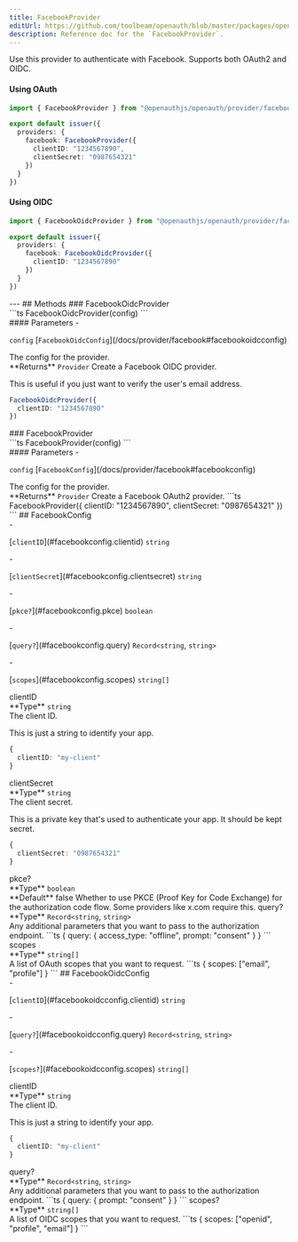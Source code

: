 ```yaml
---
title: FacebookProvider
editUrl: https://github.com/toolbeam/openauth/blob/master/packages/openauth/src/provider/facebook.ts
description: Reference doc for the `FacebookProvider`.
---
```



<div class="tsdoc">
<Section type="about">
Use this provider to authenticate with Facebook. Supports both OAuth2 and OIDC.

#### Using OAuth

```ts {5-8}
import { FacebookProvider } from "@openauthjs/openauth/provider/facebook"

export default issuer({
  providers: {
    facebook: FacebookProvider({
      clientID: "1234567890",
      clientSecret: "0987654321"
    })
  }
})
```

#### Using OIDC

```ts {5-7}
import { FacebookOidcProvider } from "@openauthjs/openauth/provider/facebook"

export default issuer({
  providers: {
    facebook: FacebookOidcProvider({
      clientID: "1234567890"
    })
  }
})
```
</Section>
---
## Methods
### FacebookOidcProvider
<Segment>
<Section type="signature">
```ts
FacebookOidcProvider(config)
```
</Section>
<Section type="parameters">
#### Parameters
- <p><code class="key">config</code> [<code class="type">FacebookOidcConfig</code>](/docs/provider/facebook#facebookoidcconfig)</p>
The config for the provider.
</Section>
<InlineSection>
**Returns** <code class="type">Provider</code>
</InlineSection>
Create a Facebook OIDC provider.

This is useful if you just want to verify the user's email address.
```ts
FacebookOidcProvider({
  clientID: "1234567890"
})
```
</Segment>
### FacebookProvider
<Segment>
<Section type="signature">
```ts
FacebookProvider(config)
```
</Section>
<Section type="parameters">
#### Parameters
- <p><code class="key">config</code> [<code class="type">FacebookConfig</code>](/docs/provider/facebook#facebookconfig)</p>
The config for the provider.
</Section>
<InlineSection>
**Returns** <code class="type">Provider</code>
</InlineSection>
Create a Facebook OAuth2 provider.
```ts
FacebookProvider({
  clientID: "1234567890",
  clientSecret: "0987654321"
})
```
</Segment>
## FacebookConfig
<Segment>
<Section type="parameters">
- <p>[<code class="key">clientID</code>](#facebookconfig.clientid) <code class="primitive">string</code></p>
- <p>[<code class="key">clientSecret</code>](#facebookconfig.clientsecret) <code class="primitive">string</code></p>
- <p>[<code class="key">pkce?</code>](#facebookconfig.pkce) <code class="primitive">boolean</code></p>
- <p>[<code class="key">query?</code>](#facebookconfig.query) <code class="primitive">Record</code><code class="symbol">&lt;</code><code class="primitive">string</code>, <code class="primitive">string</code><code class="symbol">&gt;</code></p>
- <p>[<code class="key">scopes</code>](#facebookconfig.scopes) <code class="primitive">string</code><code class="symbol">[]</code></p>
</Section>
</Segment>
<NestedTitle id="facebookconfig.clientid" Tag="h4" parent="FacebookConfig.">clientID</NestedTitle>
<Segment>
<Section type="parameters">
<InlineSection>
**Type** <code class="primitive">string</code>
</InlineSection>
</Section>
The client ID.

This is just a string to identify your app.
```ts
{
  clientID: "my-client"
}
```
</Segment>
<NestedTitle id="facebookconfig.clientsecret" Tag="h4" parent="FacebookConfig.">clientSecret</NestedTitle>
<Segment>
<Section type="parameters">
<InlineSection>
**Type** <code class="primitive">string</code>
</InlineSection>
</Section>
The client secret.

This is a private key that's used to authenticate your app. It should be kept secret.
```ts
{
  clientSecret: "0987654321"
}
```
</Segment>
<NestedTitle id="facebookconfig.pkce" Tag="h4" parent="FacebookConfig.">pkce?</NestedTitle>
<Segment>
<Section type="parameters">
<InlineSection>
**Type** <code class="primitive">boolean</code>
</InlineSection>
</Section>

<InlineSection>
**Default** false
</InlineSection>
Whether to use PKCE (Proof Key for Code Exchange) for the authorization code flow.
Some providers like x.com require this.
</Segment>
<NestedTitle id="facebookconfig.query" Tag="h4" parent="FacebookConfig.">query?</NestedTitle>
<Segment>
<Section type="parameters">
<InlineSection>
**Type** <code class="primitive">Record</code><code class="symbol">&lt;</code><code class="primitive">string</code>, <code class="primitive">string</code><code class="symbol">&gt;</code>
</InlineSection>
</Section>
Any additional parameters that you want to pass to the authorization endpoint.
```ts
{
  query: {
    access_type: "offline",
    prompt: "consent"
  }
}
```
</Segment>
<NestedTitle id="facebookconfig.scopes" Tag="h4" parent="FacebookConfig.">scopes</NestedTitle>
<Segment>
<Section type="parameters">
<InlineSection>
**Type** <code class="primitive">string</code><code class="symbol">[]</code>
</InlineSection>
</Section>
A list of OAuth scopes that you want to request.
```ts
{
  scopes: ["email", "profile"]
}
```
</Segment>
## FacebookOidcConfig
<Segment>
<Section type="parameters">
- <p>[<code class="key">clientID</code>](#facebookoidcconfig.clientid) <code class="primitive">string</code></p>
- <p>[<code class="key">query?</code>](#facebookoidcconfig.query) <code class="primitive">Record</code><code class="symbol">&lt;</code><code class="primitive">string</code>, <code class="primitive">string</code><code class="symbol">&gt;</code></p>
- <p>[<code class="key">scopes?</code>](#facebookoidcconfig.scopes) <code class="primitive">string</code><code class="symbol">[]</code></p>
</Section>
</Segment>
<NestedTitle id="facebookoidcconfig.clientid" Tag="h4" parent="FacebookOidcConfig.">clientID</NestedTitle>
<Segment>
<Section type="parameters">
<InlineSection>
**Type** <code class="primitive">string</code>
</InlineSection>
</Section>
The client ID.

This is just a string to identify your app.
```ts
{
  clientID: "my-client"
}
```
</Segment>
<NestedTitle id="facebookoidcconfig.query" Tag="h4" parent="FacebookOidcConfig.">query?</NestedTitle>
<Segment>
<Section type="parameters">
<InlineSection>
**Type** <code class="primitive">Record</code><code class="symbol">&lt;</code><code class="primitive">string</code>, <code class="primitive">string</code><code class="symbol">&gt;</code>
</InlineSection>
</Section>
Any additional parameters that you want to pass to the authorization endpoint.
```ts
{
  query: {
    prompt: "consent"
  }
}
```
</Segment>
<NestedTitle id="facebookoidcconfig.scopes" Tag="h4" parent="FacebookOidcConfig.">scopes?</NestedTitle>
<Segment>
<Section type="parameters">
<InlineSection>
**Type** <code class="primitive">string</code><code class="symbol">[]</code>
</InlineSection>
</Section>
A list of OIDC scopes that you want to request.
```ts
{
  scopes: ["openid", "profile", "email"]
}
```
</Segment>
</div>